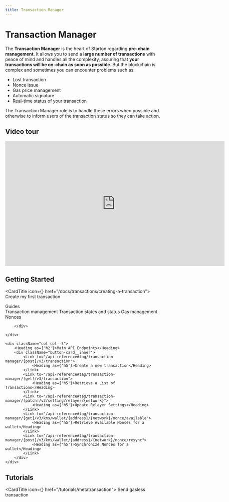 ```yaml
---
title: Transaction Manager
---
```



# Transaction Manager

The **Transaction Manager** is the heart of Starton regarding **pre-chain management**. It allows you to send a **large number of transactions** with peace of mind and handles all the complexity, assuring that **your transactions will be on-chain as soon as possible**. But the blockchain is complex and sometimes you can encounter problems such as:

-   Lost transaction
-   Nonce issue
-   Gas price management
-   Automatic signature
-   Real-time status of your transaction

The Transaction Manager role is to handle these errors when possible and otherwise to inform users of the transaction status so they can take action.

## Video tour

<iframe width="700" height="400" src="https://www.youtube.com/embed/51zIBIPiTW8?si=0oK8_v2fjjsbiaHf" title="YouTube video player" frameborder="0" allow="accelerometer; autoplay; clipboard-write; encrypted-media; gyroscope; picture-in-picture; web-share" allowfullscreen></iframe>

## Getting Started

<CardTitle icon={<Starton fill="primary" />} href="/docs/transactions/creating-a-transaction">
	Create my first transaction
</CardTitle>
<br />

<div className="row is-multiline">
    <div className="col col--5">
        <Heading as={'h2'}>Guides</Heading>
        <div className="button-card__inner">
            <Link to="https://docs.starton.com/docs/transactions/understanding-the-relayer">
                <Heading as={'h5'}>Transaction management</Heading>
            </Link>
            <Link to="https://docs.starton.com/docs/transactions/state-and-status">
                <Heading as={'h5'}>Transaction states and status</Heading>
            </Link>
            <Link to="https://docs.starton.com/docs/transactions/understanding-gas">
                <Heading as={'h5'}>Gas management</Heading>
            </Link>
            <Link to="https://docs.starton.com/docs/transactions/understanding-nonce">
                <Heading as={'h5'}>Nonces</Heading>
            </Link>

        </div>

    </div>

    <div className="col col--5">
        <Heading as={'h2'}>Main API Endpoints</Heading>
        <div className="button-card__inner">
            <Link to="/api-reference#tag/transaction-manager/[post]/v3/transaction">
                <Heading as={'h5'}>Create a new transaction</Heading>
            </Link>
            <Link to="/api-reference#tag/transaction-manager/[get]/v3/transaction">
                <Heading as={'h5'}>Retrieve a List of Transactions</Heading>
            </Link>
            <Link to="/api-reference#tag/transaction-manager/[patch]/v3/setting/relayer/{network}">
                <Heading as={'h5'}>Update Relayer Settings</Heading>
            </Link>
            <Link to="/api-reference#tag/transaction-manager/[get]/v3/kms/wallet/{address}/{network}/nonce/available">
                <Heading as={'h5'}>Retrieve Available Nonces for a wallet</Heading>
            </Link>
            <Link to="/api-reference#tag/transaction-manager/[post]/v3/kms/wallet/{address}/{network}/nonce/resync">
                <Heading as={'h5'}>Synchronize Nonces for a wallet</Heading>
            </Link>
        </div>
    </div>

</div>

## Tutorials

<CardTitle icon={<Starton fill="primary" />} href="/tutorials/metatransaction">
	Send gasless transaction
</CardTitle>
<br />
